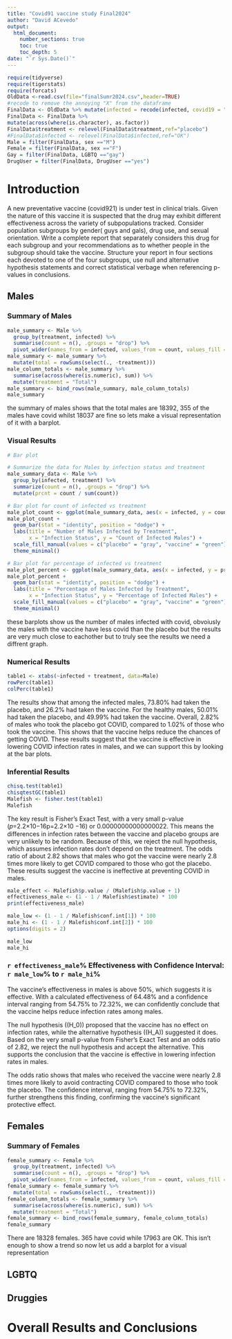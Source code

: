 ```yaml
---
title: "Covid91 vaccine study Final2024"
author: "David ACevedo"
output: 
  html_document:
    number_sections: true
    toc: true
    toc_depth: 5
date: "`r Sys.Date()`" 
---
```


```r
require(tidyverse)
require(tigerstats)
require(forcats)
OldData <-read.csv(file="finalSumr2024.csv",header=TRUE)
#recode to remove the annoying "X" from the dataframe
FinalData <- OldData %>% mutate(infected = recode(infected, covid19 = "covid", none = "OK" )) %>% select(-one_of("X"))
FinalData <- FinalData %>%
mutate(across(where(is.character), as.factor))
FinalData$treatment <- relevel(FinalData$treatment,ref="placebo")
#FinalData$infected <- relevel(FinalData$infected,ref="OK")
Male = filter(FinalData, sex =="M")
Female = filter(FinalData, sex =="F")
Gay = filter(FinalData, LGBTQ =="gay")
DrugUser = filter(FinalData, DrugUser =="yes")
```

# Introduction

A new  preventative vaccine (covid921) is under test in clinical trials. Given the nature of this vaccine it is suspected that the drug may exhibit different effectiveness across the variety of subpopulations tracked. Consider population subgroups by gender( guys and gals), drug use, and sexual orientation. Write a complete report that separately considers this drug for each subgroup and your recommendations as to whether people in the subgroup should take the vaccine. Structure your report in four sections each devoted to one of the four subgroups, use null and alternative hypothesis statements and correct statistical verbage when referencing p-values in conclusions.

## Males

### Summary of Males

```r
male_summary <- Male %>%
  group_by(treatment, infected) %>%
  summarise(count = n(), .groups = "drop") %>%
  pivot_wider(names_from = infected, values_from = count, values_fill = 0)
male_summary <- male_summary %>%
  mutate(total = rowSums(select(., -treatment)))
male_column_totals <- male_summary %>%
  summarise(across(where(is.numeric), sum)) %>%
  mutate(treatment = "Total")
male_summary <- bind_rows(male_summary, male_column_totals)
male_summary
```

the summary of males shows that the total males are 18392, 355 of the males have covid whilst 18037 are fine so lets make a visual representation of it with a barplot.

### Visual Results

```r
# Bar plot

# Summarize the data for Males by infection status and treatment
male_summary_data <- Male %>%
  group_by(infected, treatment) %>%
  summarize(count = n(), .groups = "drop") %>%
  mutate(prcnt = count / sum(count))

# Bar plot for count of infected vs treatment
male_plot_count <- ggplot(male_summary_data, aes(x = infected, y = count, fill = treatment))
male_plot_count + 
  geom_bar(stat = "identity", position = "dodge") +
  labs(title = "Number of Males Infected by Treatment",
       x = "Infection Status", y = "Count of Infected Males") +
  scale_fill_manual(values = c("placebo" = "gray", "vaccine" = "green")) +
  theme_minimal()

# Bar plot for percentage of infected vs treatment
male_plot_percent <- ggplot(male_summary_data, aes(x = infected, y = prcnt * 100, fill = treatment))
male_plot_percent + 
  geom_bar(stat = "identity", position = "dodge") +
  labs(title = "Percentage of Males Infected by Treatment",
       x = "Infection Status", y = "Percentage of Infected Males") +
  scale_fill_manual(values = c("placebo" = "gray", "vaccine" = "green")) +
  theme_minimal()
```

these barplots show us the number of males infected with covid, obvoiusly the males with the vaccine have less covid than the placebo but the results are very much close to eachother but to truly see the results we need a diffrent graph.

### Numerical Results

```r
table1 <- xtabs(~infected + treatment, data=Male)
rowPerc(table1)
colPerc(table1)
```

The results show that among the infected males, 73.80% had taken the placebo, and 26.2% had taken the vaccine. For the healthy males, 50.01% had taken the placebo, and 49.99% had taken the vaccine. Overall, 2.82% of males who took the placebo got COVID, compared to 1.02% of those who took the vaccine. This shows that the vaccine helps reduce the chances of getting COVID. These results suggest that the vaccine is effective in lowering COVID infection rates in males, and we can support this by looking at the bar plots.

### Inferential Results
```r
chisq.test(table1)
chisqtestGC(table1)
Malefish <- fisher.test(table1)
Malefish
```


The key result is Fisher's Exact Test, with a very small p-value (𝑝=2.2×10−16p=2.2×10 −16) or 0.00000000000000022. This means the differences in infection rates between the vaccine and placebo groups are very unlikely to be random. Because of this, we reject the null hypothesis, which assumes infection rates don't depend on the treatment. The odds ratio of about 2.82 shows that males who got the vaccine were nearly 2.8 times more likely to get COVID compared to those who got the placebo. These results suggest the vaccine is ineffective at preventing COVID in males.

```r
male_effect <- Malefish$p.value / (Malefish$p.value + 1)
effectiveness_male <- (1 - 1 / Malefish$estimate) * 100
print(effectiveness_male)

male_low <- (1 - 1 / Malefish$conf.int[1]) * 100
male_hi <- (1 - 1 / Malefish$conf.int[2]) * 100
options(digits = 2)

male_low
male_hi
```

### `r effectiveness_male`% Effectiveness with Confidence Interval: `r male_low`%  to `r male_hi`%

The vaccine's effectiveness in males is above 50%, which suggests it is effective. With a calculated effectiveness of 64.48% and a confidence interval ranging from 54.75% to 72.32%, we can confidently conclude that the vaccine helps reduce infection rates among males.

The null hypothesis (\(H_0\)) proposed that the vaccine has no effect on infection rates, while the alternative hypothesis (\(H_A\)) suggested it does. Based on the very small p-value from Fisher's Exact Test and an odds ratio of 2.82, we reject the null hypothesis and accept the alternative. This supports the conclusion that the vaccine is effective in lowering infection rates in males.

The odds ratio shows that males who received the vaccine were nearly 2.8 times more likely to avoid contracting COVID compared to those who took the placebo. The confidence interval, ranging from 54.75% to 72.32%, further strengthens this finding, confirming the vaccine's significant protective effect.


## Females

### Summary of Females

```r
female_summary <- Female %>%
  group_by(treatment, infected) %>%
  summarise(count = n(), .groups = "drop") %>%
  pivot_wider(names_from = infected, values_from = count, values_fill = 0)
female_summary <- female_summary %>%
  mutate(total = rowSums(select(., -treatment)))
female_column_totals <- female_summary %>%
  summarise(across(where(is.numeric), sum)) %>%
  mutate(treatment = "Total")
female_summary <- bind_rows(female_summary, female_column_totals)
female_summary
```


There are 18328 females. 365 have covid while 17963 are OK. This isn't enough to show a trend so now let us add a barplot for a visual representation







## LGBTQ



## Druggies


# Overall Results and Conclusions